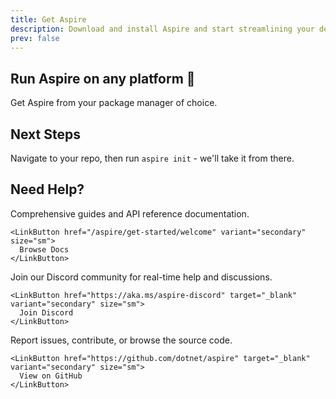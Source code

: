 ```yaml
---
title: Get Aspire
description: Download and install Aspire and start streamlining your development stack.
prev: false
---
```



## Run Aspire on any platform 💫

Get Aspire from your package manager of choice.

<InstallAspireCLI />

## Next Steps

Navigate to your repo, then run `aspire init` - we'll take it from there.

<CardGrid>
  <LinkCard
    title="Create Your First App"
    description="Follow our quickstart guide to build your first Aspire application in minutes."
    href="/aspire/get-started/first-app"
  />
  
  <LinkCard
    title="Explore Integrations"
    description="Discover the growing gallery of Aspire integrations for popular services."
    href="/aspire/integrations/gallery"
  />
  
  <LinkCard
    title="Join the Community"
    description="Connect with other Aspire developers and get help when you need it."
    href="https://aka.ms/aspire-discord"
  />
</CardGrid>

## Need Help?

<CardGrid>
  <Card title="Documentation" icon="open-book">
    Comprehensive guides and API reference documentation.
    
    <LinkButton href="/aspire/get-started/welcome" variant="secondary" size="sm">
      Browse Docs
    </LinkButton>
  </Card>
  
  <Card title="Community" icon="discord">
    Join our Discord community for real-time help and discussions.
    
    <LinkButton href="https://aka.ms/aspire-discord" target="_blank" variant="secondary" size="sm">
      Join Discord
    </LinkButton>
  </Card>
  
  <Card title="GitHub" icon="github">
    Report issues, contribute, or browse the source code.
    
    <LinkButton href="https://github.com/dotnet/aspire" target="_blank" variant="secondary" size="sm">
      View on GitHub
    </LinkButton>
  </Card>
</CardGrid>
